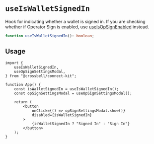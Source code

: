 # `useIsWalletSignedIn`

Hook for indicating whether a wallet is signed in. If you are checking whether if Operator Sign is enabled, use [useIsOpSignEnabled](docs/hooks/use-is-op-sign-enabled) instead.

```ts
function useIsWalletSignedIn(): boolean;
```

## Usage

```tsx {2,7,15}
import {
	useIsWalletSignedIn,
	useOpSignSettingsModal,
} from "@crossbell/connect-kit";

function App() {
	const isWalletSignedIn = useIsWalletSignedIn();
	const opSignSettingsModal = useOpSignSettingsModal();

	return (
		<button
			onClick={() => opSignSettingsModal.show()}
			disabled={isWalletSignedIn}
		>
			{isWalletSignedIn ? "Signed In" : "Sign In"}
		</button>
	);
}
```
